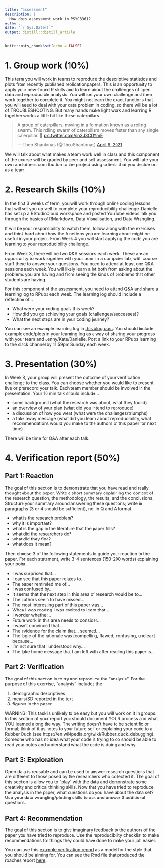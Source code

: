 ```yaml
---
title: "assessment"
description: |
  How does assessment work in PSYC3361?
author:
date: "`r Sys.Date()`"
output: distill::distill_article
---
```


```r
knitr::opts_chunk$set(echo = FALSE)
```


# 1. Group work (10%)

This term you will work in teams to reproduce the descriptive statistics and plots from recently published replicationpapers. This is an opportunity to apply your new-found R skills and to learn about the challenges of open data and reproducible analysis. You will set your own challenge and then work together to complete it. You might not learn the exact functions that you will need to deal with your data problem in coding, so there will be a lot of TROUBLESHOOTING. But many hands make light work and learning R together works a little bit like these caterpillars. 

<blockquote class="twitter-tweet"><p lang="en" dir="ltr">A group of caterpillars, moving in a formation known as a rolling swarm. This rolling swarm of caterpillars moves faster than any single caterpillar. 🐛 <a href="https://t.co/sn3J3CDYmE">pic.twitter.com/sn3J3CDYmE</a></p>&mdash; Theo Shantonas (@TheoShantonas) <a href="https://twitter.com/TheoShantonas/status/1380536139954655237?ref_src=twsrc%5Etfw">April 9, 2021</a></blockquote> <script async src="https://platform.twitter.com/widgets.js" charset="utf-8"></script>

We will talk about what makes a team work well in class and this component of the course will be graded by peer and self assessment. You will rate your own and others contribution to the project using criteria that you decide on as a team. 

# 2. Research Skills (10%)

In the first 3 weeks of term, you will work through online coding lessons that will set you up well to complete your reproducibility challenge. Danielle has set up a RStudioCloud workspace and posted YouTube videos talk you through the basics of RMarkdown, Data Visualisation, and Data Wrangling. 

It will be your responsibility to watch them, follow along with the exercises and think hard about how the functions you are learning about might be useful in your project. From Week 4 you will start applying the code you are learning to your reproducibility challenge. 

From Week 3, there will be two Q&A sessions each week. These are an opportunity to work together with your team in a computer lab, with course staff there to answer your questions.  You need to attend at least one Q&A sessions each week. You will likely learn a lot both from asking about the problems you are having and from seeing the kinds of problems that other students are having. 

For this component of the assessment, you need to attend Q&A and share a learning log to RPubs each week. The learning log should include a reflection of...

- What were your coding goals this week?
- How did you go achieving your goals (challenges/successes)?
- What the next steps are in your coding journey?

You can see an example learning log in [this blog post](https://internship3361.netlify.app/posts/2021-02-13-learning-log-example/). You should include example code/plots in your learning log as a way of sharing your progress with your team and Jenny/Kate/Danielle. Post a link to your RPubs learning to the slack channel by 11:59pm Sunday each week. 

# 3. Presentation (30%)

In Week 8, your group will present the outcome of your verification challenge to the class. You can choose whether you would like to present live or prerecord your talk. Each team member should be involved in the presentation. Your 10 min talk should include...

- some background (what the research was about, what they found)
- an overview of your plan (what did you intend to reproduce)
- a discussion of how you went (what were the challenges/triumphs)
- a take away message (what did you learn about reproducibility, what recommendations would you make to the authors of this paper for next time)

There will be time for Q&A after each talk. 


# 4. Verification report (50%)

## Part 1: Reaction

The goal of this section is to demonstrate that you have read and really thought about the paper. Write a short summary explaining the context of the research question, the methodology, the results, and the conclusions. Structure your summary around answering these questions; write in paragraphs (3 or 4 should be sufficient), not in Q and A format. 

- what is the research problem? 
- why it is important? 
- what is the gap in the literature that the paper fills?
- what did the researchers do?
- what did they find?
- what does it mean?

Then choose 3 of the following statements to guide your reaction to the paper. For each statement, write 3-4 sentences (150-200 words) explaining your point.

- I was surprised that…
- I can see that this paper relates to…
- The paper reminded me of… 
- I was confused by…
- It seems that the next step in this area of research would be to…
- The authors seem to have missed…
- The most interesting part of this paper was…
- When I was reading I was excited to learn that…
- I wonder whether…
- Future work in this area needs to consider…
- I wasn’t convinced that…
- The evidence for the claim that… seemed…
- The logic of the rationale was [compelling, flawed, confusing, unclear] because…
- I’m not sure that I understood why…
- The take home message that I am left with after reading this paper is…



## Part 2: Verification 

The goal of this section is to try and reproduce the “analysis”. For the purpose of this exercise, “analysis” includes the

1. demographic descriptives 
2. means/SD reported in the text
3. figures in the paper 

WARNING: This task is unlikely to be easy but you will work on it in groups. In this section of your report you should document YOUR process and what YOU learned along the way. The writing doesn’t have to be scientific or formal; think of it as notes to your future self or explaining your code to a Rubber Duck (see https://en.wikipedia.org/wiki/Rubber_duck_debugging). Someone who has no idea what your code is trying to do should be able to read your notes and understand what the code is doing and why. 

## Part 3: Exploration

Open data is reusable and can be used to answer research questions that are different to those posed by the researchers who collected it. The goal of this section is allow you to “play” with the data and demonstrate some creativity and critical thinking skills. Now that you have tried to reproduce the analysis in the paper, what questions do you have about the data set? Use your data wrangling/plotting skills to ask and answer 3 additional questions.

## Part 4: Recommendation
The goal of this section is to give imaginary feedback to the authors of the paper you have tried to reproduce. Use the reproducibility checklist to make recommendations for things they could have done to make your job easier. 

You can use this [example verification report](https://rpubs.com/jenrichmond/roaches) as a model for the style that you should be aiming for. You can see the Rmd file that produced the roaches report [here](./scripts/roaches.Rmd). 











